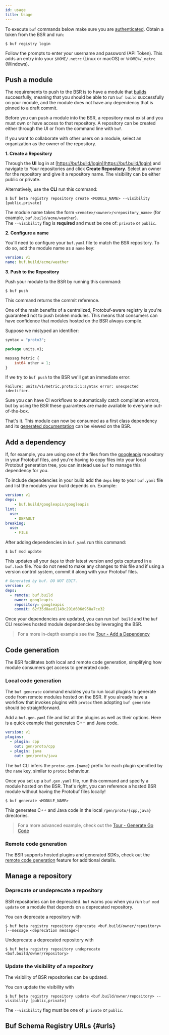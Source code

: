 ```yaml
---
id: usage
title: Usage
---
```


To execute `buf` commands below make sure you are [authenticated](../bsr/authentication.md). Obtain a token from the BSR and run:

```terminal
$ buf registry login
```

Follow the prompts to enter your username and password (API Token). This adds an entry into your `$HOME/.netrc` (Linux or macOS) or `%HOME%/_netrc` (Windows).

## Push a module

The requirements to push to the BSR is to have a module that [builds](../build/usage.md)
successfully, meaning that you should be able to run `buf build` successfully on your module,
and the module does not have any dependency that is pinned to a draft commit.

Before you can push a module into the BSR, a repository must exist and you must
own or have access to that repository. A repository can be created either
through the UI or from the command line with `buf`.

If you want to collaborate with other users on a module, select an organization as the owner of the repository.

**1. Create a Repository**

Through the **UI** log in at [https://buf.build/login](https://buf.build/login) and navigate to Your repositories and click **Create Repository**. Select an owner for the repository and give it a repository name. The visibility can be either public or private.

Alternatively, use the **CLI** run this command:

```terminal
$ buf beta registry repository create <MODULE_NAME> --visibility [public,private]
```

The module name takes the form `<remote>/<owner>/<repository_name>` (for example, `buf.build/acme/weather`).<br/>
The `--visibility` flag is **required** and must be one of: `private` or `public`.

**2. Configure a name**

You'll need to configure your `buf.yaml` file to match the BSR repository. To do so, add the module name as a `name` key:

```yaml title=buf.yaml {2}
version: v1
name: buf.build/acme/weather
```

**3. Push to the Repository**

Push your module to the BSR by running this command:

```terminal
$ buf push
```

This command returns the commit reference.

One of the main benefits of a centralized, Protobuf-aware registry is you're guaranteed not to push
broken modules. This means that consumers can have confidence that modules hosted on the BSR
always compile.

Suppose we mistyped an identifier:

```proto {5}
syntax = "proto3";

package units.v1;

messag Metric {
    int64 other = 1;
}
```

If we try to `buf push` to the BSR we'll get an immediate error:

```
Failure: units/v1/metric.proto:5:1:syntax error: unexpected identifier.
```

Sure you can have CI workflows to automatically catch compilation errors, but by using the BSR these guarantees are made available to everyone out-of-the-box.

That's it. This module can now be consumed as a first class dependency and its [generated documentation](documentation.mdx) can be viewed on the BSR.

## Add a dependency

If, for example, you are using one of the files from the [googleapis](https://github.com/googleapis/googleapis) repository in your Protobuf files, and you're having to copy files into your local Protobuf generation tree, you can instead use `buf` to manage this dependency for you.

To include dependencies in your build add the `deps` key to your `buf.yaml` file and list the modules your build depends on. Example:

```yaml title=buf.yaml {2,3}
version: v1
deps:
    - buf.build/googleapis/googleapis
lint:
  use:
    - DEFAULT
breaking:
  use:
    - FILE
```

After adding dependencies in `buf.yaml` run this command:

```terminal
$ buf mod update
```

This updates all your `deps` to their latest version and gets captured in a `buf.lock` file. You do not need to make any changes to this file and if using a version control system, commit it along with your Protobuf files.

```yaml title=buf.lock
# Generated by buf. DO NOT EDIT.
version: v1
deps:
  - remote: buf.build
    owner: googleapis
    repository: googleapis
    commit: 62f35d8aed1149c291d606d958a7ce32
```

Once your dependencies are updated, you can run `buf build` and the `buf` CLI resolves hosted module dependencies by leveraging the BSR.

> For a more in-depth example see the [Tour - Add a Dependency](../tour/add-a-dependency.md)

## Code generation

The BSR facilitates both local and remote code generation, simplifying how module consumers get access to generated code.

### Local code generation

The `buf generate` command enables you to run local plugins to generate code from remote modules hosted on the BSR. If you already have a workflow that invokes plugins with `protoc` then adopting `buf generate` should be straightforward.

Add a `buf.gen.yaml` file and list all the plugins as well as their options. Here is a quick example that generates C++ and Java code.

```yaml title=buf.gen.yaml
version: v1
plugins:
  - plugin: cpp
    out: gen/proto/cpp
  - plugin: java
    out: gen/proto/java
```

The `buf` CLI infers the `protoc-gen-{name}` prefix for each plugin specified by the `name` key, similar to `protoc` behaviour.

Once you set up a `buf.gen.yaml` file, run this command and specify a module hosted on the BSR. That's right, you can reference a hosted BSR module without having the Protobuf files locally!

```terminal
$ buf generate <MODULE_NAME>
```

This generates C++ and Java code in the local `/gen/proto/{cpp,java}` directories.

> For a more advanced example, check out the [Tour - Generate Go Code](../tour/generate-go-code.md)

### Remote code generation

The BSR supports hosted plugins and generated SDKs, check out the [remote code generation](remote-generation/overview.md) feature for additional details.

## Manage a repository

### Deprecate or undeprecate a repository

BSR repositories can be deprecated. `buf` warns you when you run `buf mod update` on a module that depends on a 
deprecated repository.

You can deprecate a repository with

```terminal
$ buf beta registry repository deprecate <buf.build/owner/repository> [--message <deprecation message>]
```

Undeprecate a deprecated repository with

```terminal
$ buf beta registry repository undeprecate <buf.build/owner/repository>
```

### Update the visibility of a repository

The visibility of BSR repositories can be updated.

You can update the visibility with

```terminal
$ buf beta registry repository update <buf.build/owner/repository> --visibility [public,private]
```

The `--visibility` flag must be one of: `private` or `public`.

## Buf Schema Registry URLs {#urls}


<BsrUrls />